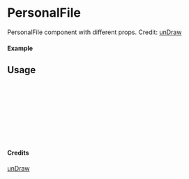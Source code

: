 
<Meta of={PersonalFile} title="unDraw/PersonalFile" />

# PersonalFile

PersonalFile component with different props.
Credit: [unDraw](https://undraw.co/illustrations)

#### Example

<Canvas of={PersonalFile.Primary} />

## Usage

```ts
import { PersonalFile } from "yadl-ui";

const Example = () => {
  return (
      <PersonalFile />
  );
};

export default Example;
```

#### Credits
[unDraw](https://undraw.co/illustrations)
